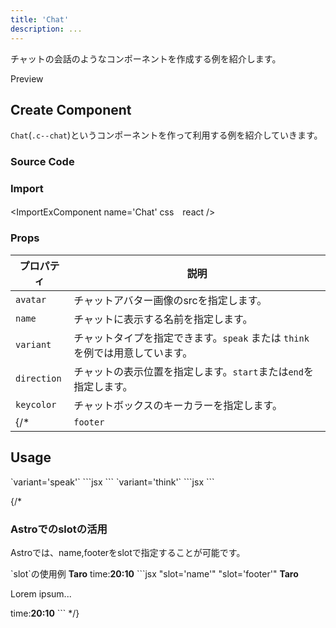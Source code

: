 ```yaml
---
title: 'Chat'
description: ...
---
```




チャットの会話のようなコンポーネントを作成する例を紹介します。

<Preview>
	<PreviewTitle>Preview</PreviewTitle>
	<PreviewArea resize p='30' _dir='rtl'>
		<Chat name='Taro' avatar='/img/avatar01.jpg'>
			<Dummy lang='ja' />
		</Chat>
	</PreviewArea>
</Preview>

## Create Component

`Chat`(`.c--chat`)というコンポーネントを作って利用する例を紹介していきます。

### Source Code
<ImportSource name='Chat' css react />

### Import
<ImportExComponent name='Chat' css　react />

### Props


| プロパティ | 説明 |
|---|---|
| `avatar` | チャットアバター画像のsrcを指定します。 |
| `name` | チャットに表示する名前を指定します。 |
| `variant` | チャットタイプを指定できます。`speak` または `think` を例では用意しています。|
| `direction` | チャットの表示位置を指定します。`start`または`end`を指定します。 |
| `keycolor` | チャットボックスのキーカラーを指定します。|
{/* | `footer` | チャット本文の下に表示するフッターテキストを指定できます。 | */}


## Usage

<Preview>
	<PreviewTitle>`variant='speak'`</PreviewTitle>
	<PreviewArea resize p='30' _dir='rtl'>
		<Chat name='Taro' avatar='/img/avatar01.jpg'>
			<Dummy lang='ja' />
		</Chat>
		<Chat direction='end' name='Hanako' avatar='/img/avatar02.jpg' keycolor='green'>
			<Dummy lang='ja' length='codes' />
		</Chat>
	</PreviewArea>
	<PreviewCode>
		```jsx
		<Chat name='Taro' avatar='/img/avatar01.jpg'>
			<Dummy lang='ja' />
		</Chat>
		<Chat direction='end' name='Hanako' avatar='/img/avatar02.jpg' keycolor='green'>
			<Dummy lang='ja' length='codes' />
		</Chat>
		```
	</PreviewCode>
</Preview>


<Preview>
	<PreviewTitle>`variant='think'`</PreviewTitle>
	<PreviewArea resize p='30' _dir='rtl'>
		<Chat variant='think' name='Name B' avatar='/img/avatar01.jpg' keycolor='blue'>
			<Dummy length='s' />
		</Chat>
		<Chat variant='think' direction='end' name='Name B' avatar='/img/avatar02.jpg' keycolor='purple'>
			<Dummy length='codes' />
		</Chat>
	</PreviewArea>
	<PreviewCode>
		```jsx
		<Chat variant='think' name='Name B' avatar='/img/avatar01.jpg' keycolor='blue'>
			<Dummy length='s' />
		</Chat>
		<Chat variant='think' direction='end' name='Name B' avatar='/img/avatar02.jpg' keycolor='purple'>
			<Dummy length='codes' />
		</Chat>
		```
	</PreviewCode>
</Preview>

{/* 
### Astroでのslotの活用

Astroでは、name,footerをslotで指定することが可能です。

<Preview>
	<PreviewTitle>`slot`の使用例</PreviewTitle>
	<PreviewArea resize p='30'>
		<Chat name='Name A' avatar='/img/avatar01.jpg' keycolor='green'>
			<b slot='name'>Taro</b>
			<Dummy length='codes' />
			<Fragment slot='footer'>time:<b>20:10</b></Fragment>
		</Chat>
	</PreviewArea>
	<PreviewCode>
		```jsx "slot='name'" "slot='footer'"
		<Chat name='Name A' avatar='/img/avatar01.jpg' keycolor='green'>
			<b slot='name'>Taro</b>
			<p>Lorem ipsum...</p>
			<Fragment slot='footer'>time:<b>20:10</b></Fragment>
		</Chat>
		```
	</PreviewCode>
</Preview>
 */}
